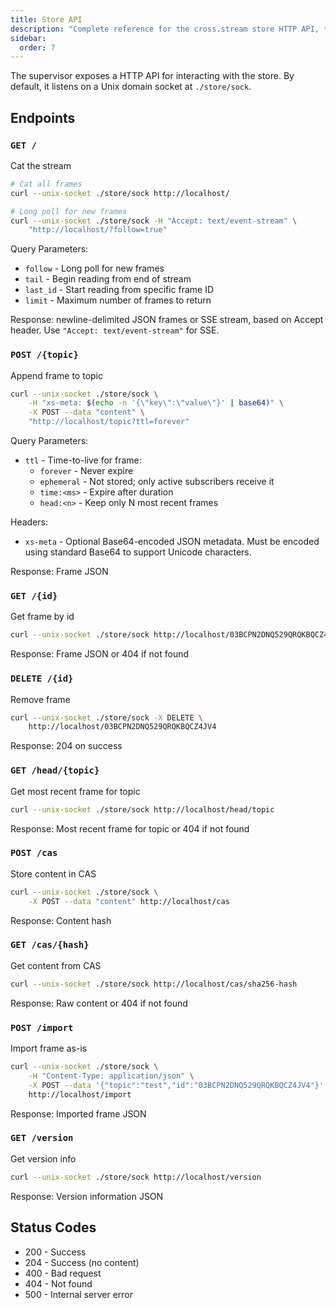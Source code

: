 ```yaml
---
title: Store API
description: "Complete reference for the cross.stream store HTTP API, that's exposed by the supervisor process"
sidebar:
  order: 7
---
```


The supervisor exposes a HTTP API for interacting with the store. By default, it
listens on a Unix domain socket at `./store/sock`.

## Endpoints

### `GET /`

Cat the stream

```sh
# Cat all frames
curl --unix-socket ./store/sock http://localhost/

# Long poll for new frames
curl --unix-socket ./store/sock -H "Accept: text/event-stream" \
    "http://localhost/?follow=true"
```

Query Parameters:

- `follow` - Long poll for new frames
- `tail` - Begin reading from end of stream
- `last_id` - Start reading from specific frame ID
- `limit` - Maximum number of frames to return

Response: newline-delimited JSON frames or SSE stream, based on Accept header.
Use `"Accept: text/event-stream"` for SSE.

### `POST /{topic}`

Append frame to topic

```sh
curl --unix-socket ./store/sock \
    -H "xs-meta: $(echo -n '{\"key\":\"value\"}' | base64)" \
    -X POST --data "content" \
    "http://localhost/topic?ttl=forever"
```

Query Parameters:

- `ttl` - Time-to-live for frame:
  - `forever` - Never expire
  - `ephemeral` - Not stored; only active subscribers receive it
  - `time:<ms>` - Expire after duration
  - `head:<n>` - Keep only N most recent frames

Headers:

- `xs-meta` - Optional Base64-encoded JSON metadata. Must be encoded using standard Base64 to support Unicode characters.

Response: Frame JSON

### `GET /{id}`

Get frame by id

```sh
curl --unix-socket ./store/sock http://localhost/03BCPN2DNQ529QRQKBQCZ4JV4
```

Response: Frame JSON or 404 if not found

### `DELETE /{id}`

Remove frame

```sh
curl --unix-socket ./store/sock -X DELETE \
    http://localhost/03BCPN2DNQ529QRQKBQCZ4JV4
```

Response: 204 on success

### `GET /head/{topic}`

Get most recent frame for topic

```sh
curl --unix-socket ./store/sock http://localhost/head/topic
```

Response: Most recent frame for topic or 404 if not found

### `POST /cas`

Store content in CAS

```sh
curl --unix-socket ./store/sock \
    -X POST --data "content" http://localhost/cas
```

Response: Content hash

### `GET /cas/{hash}`

Get content from CAS

```sh
curl --unix-socket ./store/sock http://localhost/cas/sha256-hash
```

Response: Raw content or 404 if not found

### `POST /import`

Import frame as-is

```sh
curl --unix-socket ./store/sock \
    -H "Content-Type: application/json" \
    -X POST --data '{"topic":"test","id":"03BCPN2DNQ529QRQKBQCZ4JV4"}' \
    http://localhost/import
```

Response: Imported frame JSON

### `GET /version`

Get version info

```sh
curl --unix-socket ./store/sock http://localhost/version
```

Response: Version information JSON

## Status Codes

- 200 - Success
- 204 - Success (no content)
- 400 - Bad request
- 404 - Not found
- 500 - Internal server error
